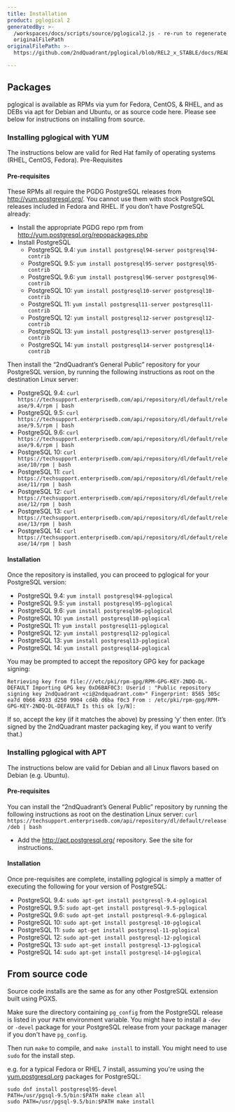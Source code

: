 ```yaml
---
title: Installation
product: pglogical 2
generatedBy: >-
  /workspaces/docs/scripts/source/pglogical2.js - re-run to regenerate from
  originalFilePath
originalFilePath: >-
  https://github.com/2ndQuadrant/pglogical/blob/REL2_x_STABLE/docs/README.md?plain=1#L55-#L160

---
```


## Packages

pglogical is available as RPMs via yum for Fedora, CentOS, & RHEL, and as DEBs
via apt for Debian and Ubuntu, or as source code here. Please see below for
instructions on installing from source.

### Installing pglogical with YUM

The instructions below are valid for Red Hat family of operating systems (RHEL, CentOS, Fedora).
Pre-Requisites

#### Pre-requisites

These RPMs all require the PGDG PostgreSQL releases from <http://yum.postgresql.org/>.
You cannot use them with stock PostgreSQL releases included in Fedora and RHEL.
If you don’t have PostgreSQL already:

-   Install the appropriate PGDG repo rpm from <http://yum.postgresql.org/repopackages.php>
-   Install PostgreSQL
    -   PostgreSQL 9.4: `yum install postgresql94-server postgresql94-contrib`
    -   PostgreSQL 9.5: `yum install postgresql95-server postgresql95-contrib`
    -   PostgreSQL 9.6: `yum install postgresql96-server postgresql96-contrib`
    -   PostgreSQL 10: `yum install postgresql10-server postgresql10-contrib`
    -   PostgreSQL 11: `yum install postgresql11-server postgresql11-contrib`
    -   PostgreSQL 12: `yum install postgresql12-server postgresql12-contrib`
    -   PostgreSQL 13: `yum install postgresql13-server postgresql13-contrib`
    -   PostgreSQL 14: `yum install postgresql14-server postgresql14-contrib`

Then install the “2ndQuadrant’s General Public” repository for your PostgreSQL
version, by running the following instructions as root on the destination Linux server:

-   PostgreSQL 9.4: `curl https://techsupport.enterprisedb.com/api/repository/dl/default/release/9.4/rpm | bash`
-   PostgreSQL 9.5: `curl https://techsupport.enterprisedb.com/api/repository/dl/default/release/9.5/rpm | bash`
-   PostgreSQL 9.6: `curl https://techsupport.enterprisedb.com/api/repository/dl/default/release/9.6/rpm | bash`
-   PostgreSQL 10: `curl https://techsupport.enterprisedb.com/api/repository/dl/default/release/10/rpm | bash`
-   PostgreSQL 11: `curl https://techsupport.enterprisedb.com/api/repository/dl/default/release/11/rpm | bash`
-   PostgreSQL 12: `curl https://techsupport.enterprisedb.com/api/repository/dl/default/release/12/rpm | bash`
-   PostgreSQL 13: `curl https://techsupport.enterprisedb.com/api/repository/dl/default/release/13/rpm | bash`
-   PostgreSQL 14: `curl https://techsupport.enterprisedb.com/api/repository/dl/default/release/14/rpm | bash`

#### Installation

Once the repository is installed, you can proceed to pglogical for your PostgreSQL version:

-   PostgreSQL 9.4: `yum install postgresql94-pglogical`
-   PostgreSQL 9.5: `yum install postgresql95-pglogical`
-   PostgreSQL 9.6: `yum install postgresql96-pglogical`
-   PostgreSQL 10: `yum install postgresql10-pglogical`
-   PostgreSQL 11: `yum install postgresql11-pglogical`
-   PostgreSQL 12: `yum install postgresql12-pglogical`
-   PostgreSQL 13: `yum install postgresql13-pglogical`
-   PostgreSQL 14: `yum install postgresql14-pglogical`

You may be prompted to accept the repository GPG key for package signing:

```
Retrieving key from file:///etc/pki/rpm-gpg/RPM-GPG-KEY-2NDQ-DL-DEFAULT Importing GPG key 0xD6BAF0C3: Userid : "Public repository signing key 2ndQuadrant <ci@2ndquadrant.com>" Fingerprint: 8565 305c ea7d 0b66 4933 d250 9904 cd4b d6ba f0c3 From : /etc/pki/rpm-gpg/RPM-GPG-KEY-2NDQ-DL-DEFAULT Is this ok [y/N]:
```

If so, accept the key (if it matches the above) by pressing ‘y’ then enter.
(It’s signed by the 2ndQuadrant master packaging key, if you want to verify that.)

### Installing pglogical with APT

The instructions below are valid for Debian and all Linux flavors based on
Debian (e.g. Ubuntu).

#### Pre-requisites

You can install the “2ndQuadrant’s General Public” repository by running the
following instructions as root on the destination Linux server: `curl https://techsupport.enterprisedb.com/api/repository/dl/default/release/deb | bash`

-   Add the <http://apt.postgresql.org/> repository. See the site for instructions.

#### Installation

Once pre-requisites are complete, installing pglogical is simply a matter of executing the following for your version of PostgreSQL:

-   PostgreSQL 9.4: `sudo apt-get install postgresql-9.4-pglogical`
-   PostgreSQL 9.5: `sudo apt-get install postgresql-9.5-pglogical`
-   PostgreSQL 9.6: `sudo apt-get install postgresql-9.6-pglogical`
-   PostgreSQL 10: `sudo apt-get install postgresql-10-pglogical`
-   PostgreSQL 11: `sudo apt-get install postgresql-11-pglogical`
-   PostgreSQL 12: `sudo apt-get install postgresql-12-pglogical`
-   PostgreSQL 13: `sudo apt-get install postgresql-13-pglogical`
-   PostgreSQL 14: `sudo apt-get install postgresql-14-pglogical`

## From source code

Source code installs are the same as for any other PostgreSQL extension built
using PGXS.

Make sure the directory containing `pg_config` from the PostgreSQL release is
listed in your `PATH` environment variable. You might have to install a `-dev`
or `-devel` package for your PostgreSQL release from your package manager if
you don't have `pg_config`.

Then run `make` to compile, and `make install` to
install. You might need to use `sudo` for the install step.

e.g. for a typical Fedora or RHEL 7 install, assuming you're using the
[yum.postgresql.org](http://yum.postgresql.org) packages for PostgreSQL:

```
sudo dnf install postgresql95-devel
PATH=/usr/pgsql-9.5/bin:$PATH make clean all
sudo PATH=/usr/pgsql-9.5/bin:$PATH make install
```
